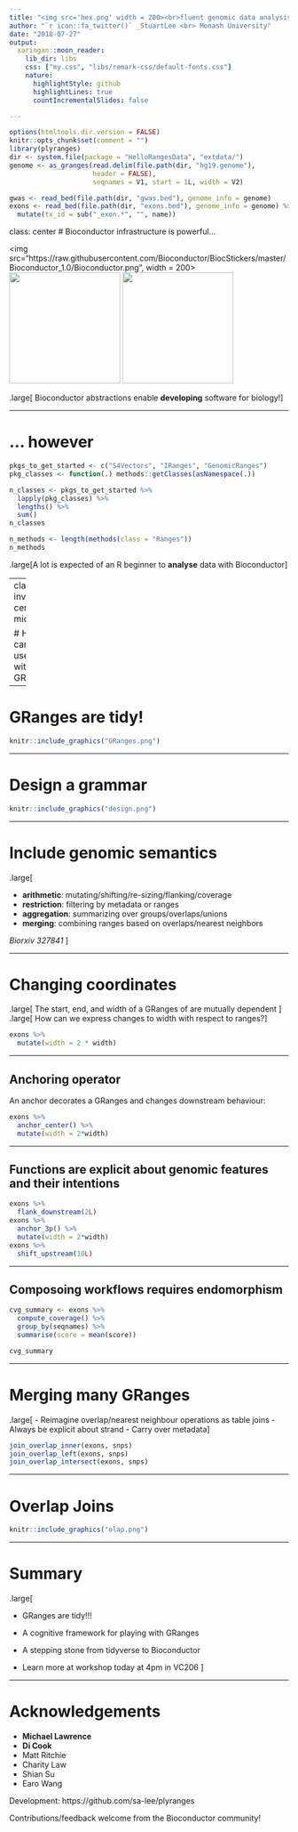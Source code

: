 ```yaml
---
title: "<img src='hex.png' width = 200><br>fluent genomic data analysis with R/Bioconductor"
author: "`r icon::fa_twitter()` _StuartLee <br> Monash University"
date: "2018-07-27"
output:
  xaringan::moon_reader:
    lib_dir: libs
    css: ["my.css", "libs/remark-css/default-fonts.css"]
    nature:
      highlightStyle: github
      highlightLines: true
      countIncrementalSlides: false

---
```


```r
options(htmltools.dir.version = FALSE)
knitr::opts_chunk$set(comment = "")
library(plyranges)
dir <- system.file(package = "HelloRangesData", "extdata/")
genome <- as_granges(read.delim(file.path(dir, "hg19.genome"), 
                     header = FALSE),
                     seqnames = V1, start = 1L, width = V2)

gwas <- read_bed(file.path(dir, "gwas.bed"), genome_info = genome)
exons <- read_bed(file.path(dir, "exons.bed"), genome_info = genome) %>% 
  mutate(tx_id = sub("_exon.*", "", name))

```

class: center
# Bioconductor infrastructure is powerful...

<div style = "display:block; margin-left:auto; margin-right:auto">
  <img src="https://raw.githubusercontent.com/Bioconductor/BiocStickers/master/Bioconductor_1.0/Bioconductor.png", width = 200>
  <img src="https://raw.githubusercontent.com/Bioconductor/BiocStickers/master/GenomicRanges/GenomicRanges.png" width = "200">
  <img src="https://raw.githubusercontent.com/Bioconductor/BiocStickers/master/IRanges/IRanges.png" width = "200">
</div>

.large[
Bioconductor abstractions enable **developing** software for biology!
]

---

# ... however

```r
pkgs_to_get_started <- c("S4Vectors", "IRanges", "GenomicRanges")
pkg_classes <- function(.) methods::getClasses(asNamespace(.))

n_classes <- pkgs_to_get_started %>% 
  lapply(pkg_classes) %>% 
  lengths() %>% 
  sum()
n_classes

n_methods <- length(methods(class = "Ranges"))
n_methods
```

.large[A lot is expected of an R beginner to **analyse** data with Bioconductor]

---
class: inverse, center, middle

# How far can a user get with just a GRanges?

---

# GRanges are tidy!

```r
knitr::include_graphics("GRanges.png")
```

---

# Design a grammar


```r

knitr::include_graphics("design.png")

```

---

# Include genomic semantics

.large[

- **arithmetic**: mutating/shifting/re-sizing/flanking/coverage
- **restriction**: filtering by metadata or ranges
- **aggregation**: summarizing over groups/overlaps/unions
- **merging**: combining ranges based on overlaps/nearest neighbors


_Biorxiv 327841_
]

---

# Changing coordinates

.large[ The start, end, and width of a GRanges of are mutually dependent ]
.large[ How can we express changes to width with respect to ranges?]


```r
exons %>% 
  mutate(width = 2 * width)
```
---

## Anchoring operator

An anchor decorates a GRanges and changes downstream behaviour: 

```r
exons %>% 
  anchor_center() %>% 
  mutate(width = 2*width)
```

---

## Functions are explicit about genomic features and their intentions

```r
exons %>% 
  flank_downstream(2L)
exons %>% 
  anchor_3p() %>% 
  mutate(width = 2*width)
exons %>% 
  shift_upstream(10L)
```

---

## Composoing workflows requires endomorphism

```r
cvg_summary <- exons %>%
  compute_coverage() %>% 
  group_by(seqnames) %>% 
  summarise(score = mean(score))

cvg_summary
```

---

# Merging many GRanges

.large[
- Reimagine overlap/nearest neighbour operations as table joins
- Always be explicit about strand
- Carry over metadata
]

```r
join_overlap_inner(exons, snps)
join_overlap_left(exons, snps)
join_overlap_intersect(exons, snps)
```

---

# Overlap Joins

```r
knitr::include_graphics("olap.png")
```

---

# Summary

.large[

- GRanges are tidy!!!

- A cognitive framework for playing with GRanges

- A stepping stone from tidyverse to Bioconductor

- Learn more at workshop today at 4pm in VC206
]

---

# Acknowledgements

- **Michael Lawrence**
- **Di Cook**
- Matt Ritchie
- Charity Law
- Shian Su
- Earo Wang

Development: https://github.com/sa-lee/plyranges

Contributions/feedback welcome from the Bioconductor community!
